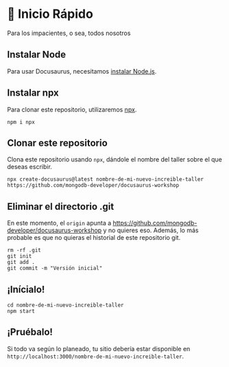 # 🏁 Inicio Rápido

Para los impacientes, o sea, todos nosotros

## Instalar Node

Para usar Docusaurus, necesitamos [instalar Node.js](https://nodejs.org/en/download).

## Instalar npx

Para clonar este repositorio, utilizaremos [npx](https://www.npmjs.com/package/npx).

```shell
npm i npx
```

## Clonar este repositorio

Clona este repositorio usando `npx`, dándole el nombre del taller sobre el que deseas escribir.

```shell
npx create-docusaurus@latest nombre-de-mi-nuevo-increible-taller https://github.com/mongodb-developer/docusaurus-workshop
```

## Eliminar el directorio .git

En este momento, el `origin` apunta a https://github.com/mongodb-developer/docusaurus-workshop y no quieres eso. Además, lo más probable es que no quieras el historial de este repositorio git.

```shell
rm -rf .git
git init
git add .
git commit -m "Versión inicial"
```

## ¡Inícialo!

```shell
cd nombre-de-mi-nuevo-increible-taller
npm start
```

## ¡Pruébalo!

Si todo va según lo planeado, tu sitio debería estar disponible en `http://localhost:3000/nombre-de-mi-nuevo-increible-taller`.